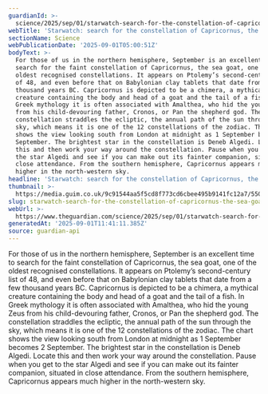 ```yaml
---
guardianId: >-
  science/2025/sep/01/starwatch-search-for-the-constellation-of-capricornus-the-sea-goat
webTitle: 'Starwatch: search for the constellation of Capricornus, the sea goat'
sectionName: Science
webPublicationDate: '2025-09-01T05:00:51Z'
bodyText: >-
  For those of us in the northern hemisphere, September is an excellent time to
  search for the faint constellation of Capricornus, the sea goat, one of the
  oldest recognised constellations. It appears on Ptolemy’s second-century list
  of 48, and even before that on Babylonian clay tablets that date from a few
  thousand years BC. Capricornus is depicted to be a chimera, a mythical
  creature containing the body and head of a goat and the tail of a fish. In
  Greek mythology it is often associated with Amalthea, who hid the young Zeus
  from his child-devouring father, Cronos, or Pan the shepherd god. The
  constellation straddles the ecliptic, the annual path of the sun through the
  sky, which means it is one of the 12 constellations of the zodiac. The chart
  shows the view looking south from London at midnight as 1 September becomes 2
  September. The brightest star in the constellation is Deneb Algedi. Locate
  this and then work your way around the constellation. Pause when you get to
  the star Algedi and see if you can make out its fainter companion, situated in
  close attendance. From the southern hemisphere, Capricornus appears much
  higher in the north-western sky.
headline: 'Starwatch: search for the constellation of Capricornus, the sea goat'
thumbnail: >-
  https://media.guim.co.uk/9c91544aa5f5cd8f773cd6cbee495b9141fc12a7/550_0_1688_1351/500.jpg
slug: starwatch-search-for-the-constellation-of-capricornus-the-sea-goat
webUrl: >-
  https://www.theguardian.com/science/2025/sep/01/starwatch-search-for-the-constellation-of-capricornus-the-sea-goat
generatedAt: '2025-09-01T11:41:11.385Z'
source: guardian-api
---
```

For those of us in the northern hemisphere, September is an excellent time to search for the faint constellation of Capricornus, the sea goat, one of the oldest recognised constellations. It appears on Ptolemy’s second-century list of 48, and even before that on Babylonian clay tablets that date from a few thousand years BC. Capricornus is depicted to be a chimera, a mythical creature containing the body and head of a goat and the tail of a fish. In Greek mythology it is often associated with Amalthea, who hid the young Zeus from his child-devouring father, Cronos, or Pan the shepherd god. The constellation straddles the ecliptic, the annual path of the sun through the sky, which means it is one of the 12 constellations of the zodiac. The chart shows the view looking south from London at midnight as 1 September becomes 2 September. The brightest star in the constellation is Deneb Algedi. Locate this and then work your way around the constellation. Pause when you get to the star Algedi and see if you can make out its fainter companion, situated in close attendance. From the southern hemisphere, Capricornus appears much higher in the north-western sky.
